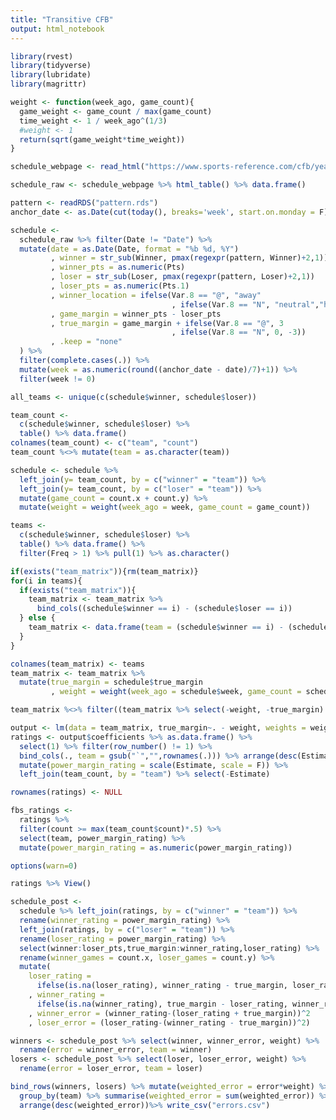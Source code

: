 ```yaml
---
title: "Transitive CFB"
output: html_notebook
---
```



```r
library(rvest)
library(tidyverse)
library(lubridate)
library(magrittr)
```


```r
weight <- function(week_ago, game_count){
  game_weight <- game_count / max(game_count)
  time_weight <- 1 / week_ago^(1/3)
  #weight <- 1
  return(sqrt(game_weight*time_weight))
}
```

```r
schedule_webpage <- read_html("https://www.sports-reference.com/cfb/years/2021-schedule.html")

schedule_raw <- schedule_webpage %>% html_table() %>% data.frame()

pattern <- readRDS("pattern.rds")
anchor_date <- as.Date(cut(today(), breaks='week', start.on.monday = F))

schedule <- 
  schedule_raw %>% filter(Date != "Date") %>% 
  mutate(date = as.Date(Date, format = "%b %d, %Y")
         , winner = str_sub(Winner, pmax(regexpr(pattern, Winner)+2,1))
         , winner_pts = as.numeric(Pts)
         , loser = str_sub(Loser, pmax(regexpr(pattern, Loser)+2,1))
         , loser_pts = as.numeric(Pts.1)
         , winner_location = ifelse(Var.8 == "@", "away"
                                    , ifelse(Var.8 == "N", "neutral","home"))
         , game_margin = winner_pts - loser_pts
         , true_margin = game_margin + ifelse(Var.8 == "@", 3
                                    , ifelse(Var.8 == "N", 0, -3))
         , .keep = "none"
  ) %>% 
  filter(complete.cases(.)) %>%
  mutate(week = as.numeric(round((anchor_date - date)/7)+1)) %>% 
  filter(week != 0)

all_teams <- unique(c(schedule$winner, schedule$loser))

team_count <-
  c(schedule$winner, schedule$loser) %>% 
  table() %>% data.frame() 
colnames(team_count) <- c("team", "count")
team_count %<>% mutate(team = as.character(team))

schedule <- schedule %>% 
  left_join(y= team_count, by = c("winner" = "team")) %>% 
  left_join(y= team_count, by = c("loser" = "team")) %>% 
  mutate(game_count = count.x + count.y) %>% 
  mutate(weight = weight(week_ago = week, game_count = game_count))

teams <- 
  c(schedule$winner, schedule$loser) %>% 
  table() %>% data.frame() %>% 
  filter(Freq > 1) %>% pull(1) %>% as.character()
```


```r
if(exists("team_matrix")){rm(team_matrix)}
for(i in teams){
  if(exists("team_matrix")){
    team_matrix <- team_matrix %>% 
      bind_cols((schedule$winner == i) - (schedule$loser == i))
  } else {
    team_matrix <- data.frame(team = (schedule$winner == i) - (schedule$loser == i))
  }
}

colnames(team_matrix) <- teams
team_matrix <- team_matrix %>% 
  mutate(true_margin = schedule$true_margin
         , weight = weight(week_ago = schedule$week, game_count = schedule$game_count))

team_matrix %<>% filter((team_matrix %>% select(-weight, -true_margin) %>% rowSums()) == 0)

output <- lm(data = team_matrix, true_margin~. - weight, weights = weight) %>% summary()
ratings <- output$coefficients %>% as.data.frame() %>% 
  select(1) %>% filter(row_number() != 1) %>% 
  bind_cols(., team = gsub("`","",rownames(.))) %>% arrange(desc(Estimate)) %>% 
  mutate(power_margin_rating = scale(Estimate, scale = F)) %>% 
  left_join(team_count, by = "team") %>% select(-Estimate)

rownames(ratings) <- NULL

fbs_ratings <- 
  ratings %>% 
  filter(count >= max(team_count$count)*.5) %>% 
  select(team, power_margin_rating) %>% 
  mutate(power_margin_rating = as.numeric(power_margin_rating))

options(warn=0)


```


```r
ratings %>% View()

```

```r
schedule_post <- 
  schedule %>% left_join(ratings, by = c("winner" = "team")) %>% 
  rename(winner_rating = power_margin_rating) %>% 
  left_join(ratings, by = c("loser" = "team")) %>% 
  rename(loser_rating = power_margin_rating) %>% 
  select(winner:loser_pts,true_margin:winner_rating,loser_rating) %>% 
  rename(winner_games = count.x, loser_games = count.y) %>% 
  mutate(
    loser_rating = 
      ifelse(is.na(loser_rating), winner_rating - true_margin, loser_rating)
    , winner_rating = 
      ifelse(is.na(winner_rating), true_margin - loser_rating, winner_rating)
    , winner_error = (winner_rating-(loser_rating + true_margin))^2
    , loser_error = (loser_rating-(winner_rating - true_margin))^2)

winners <- schedule_post %>% select(winner, winner_error, weight) %>% 
  rename(error = winner_error, team = winner)
losers <- schedule_post %>% select(loser, loser_error, weight) %>% 
  rename(error = loser_error, team = loser)

bind_rows(winners, losers) %>% mutate(weighted_error = error*weight) %>% 
  group_by(team) %>% summarise(weighted_error = sum(weighted_error)) %>%
  arrange(desc(weighted_error))%>% write_csv("errors.csv")

```

